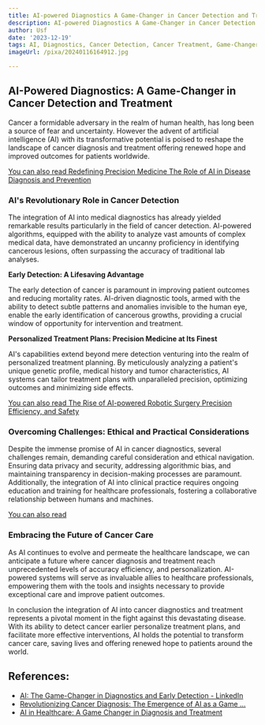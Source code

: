 ```yaml
---
title: AI-powered Diagnostics A Game-Changer in Cancer Detection and Treatment
description: AI-powered Diagnostics A Game-Changer in Cancer Detection and Treatment
author: Usf
date: '2023-12-19'
tags: AI, Diagnostics, Cancer Detection, Cancer Treatment, Game-Changer
imageUrl: /pixa/20240116164912.jpg

---
```

## AI-Powered Diagnostics: A  Game-Changer in Cancer Detection  and Treatment

Cancer  a formidable adversary in the realm of human health, has long been a source of fear and uncertainty. However the  advent of artificial intelligence (AI) with its  transformative potential is poised to reshape the landscape of cancer diagnosis and treatment offering renewed hope and improved outcomes for patients worldwide.

[You can also read  Redefining Precision  Medicine  The Role of AI  in Disease Diagnosis and Prevention](Redefining%20Precision%20Medicine%20The%20Role%20of%20AI%20in%20Disease%20Diagnosis%20and%20Prevention)


### AI's  Revolutionary Role in Cancer Detection

The  integration of AI into medical diagnostics has  already  yielded remarkable results particularly in the field of cancer detection. AI-powered algorithms, equipped  with the ability to analyze  vast amounts of complex medical data,  have demonstrated  an uncanny proficiency  in identifying cancerous lesions, often surpassing  the  accuracy of traditional lab analyses.

**Early  Detection: A Lifesaving Advantage**

The early  detection of cancer is paramount in improving patient outcomes and  reducing mortality rates. AI-driven diagnostic tools, armed with the ability to detect subtle patterns and anomalies invisible to the human eye, enable the early identification of  cancerous growths,  providing a crucial window of opportunity for intervention and treatment.

**Personalized Treatment Plans: Precision Medicine  at Its Finest**

AI's  capabilities extend  beyond  mere detection venturing into the realm of  personalized treatment planning. By meticulously analyzing a patient's unique genetic profile, medical history and tumor characteristics, AI systems can tailor treatment plans with unparalleled precision, optimizing outcomes and minimizing side effects.

[You can also read The Rise of AI-powered Robotic  Surgery Precision Efficiency, and Safety](The%20Rise%20of%20AI-powered%20Robotic%20Surgery%20Precision%2C%20Efficiency%2C%20and%20Safety)


### Overcoming Challenges: Ethical and Practical Considerations

Despite the immense promise of AI in cancer diagnostics, several challenges remain,  demanding careful consideration and ethical navigation. Ensuring data privacy and  security, addressing  algorithmic bias, and maintaining transparency in decision-making processes are paramount. Additionally, the integration of AI into clinical practice requires ongoing education and training for healthcare professionals, fostering a  collaborative relationship between humans and machines.

[You can also read ]()


### Embracing the Future of Cancer Care

As AI continues to  evolve and permeate the healthcare landscape, we can anticipate a future where cancer diagnosis and treatment reach unprecedented levels of accuracy efficiency, and personalization. AI-powered systems will serve  as invaluable  allies to healthcare professionals, empowering them with the tools and insights  necessary to provide exceptional care and  improve patient outcomes.

In conclusion the integration of AI  into cancer diagnostics and treatment represents a pivotal moment in the fight against this devastating disease. With its ability to detect cancer earlier personalize treatment plans, and facilitate more effective interventions, AI holds the potential to transform cancer care, saving lives and offering  renewed hope to patients around the world.

## References:
- [AI: The Game-Changer in Diagnostics and Early Detection - LinkedIn](https://www.linkedin.com/pulse/ai-game-changer-diagnostics-early-detection-abel-mestie-mekonnen-zapue)
- [Revolutionizing Cancer Diagnosis: The Emergence of AI as a Game ...](https://autogpt.net/revolutionizing-cancer-diagnosis-the-emergence-of-ai-as-a-game-changer/)
- [AI in Healthcare: A Game Changer in Diagnosis and Treatment](https://www.mirketa.com/ai-in-healthcare-a-game-changer-in-diagnosis-and-treatment/)
